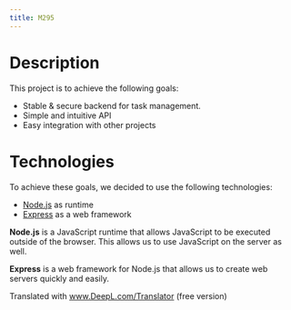 ```yaml
---
title: M295
---
```

# Description

This project is to achieve the following goals:
* Stable & secure backend for task management.
* Simple and intuitive API
* Easy integration with other projects

# Technologies

To achieve these goals, we decided to use the following technologies:
* [Node.js](https://nodejs.org/en/) as runtime
* [Express](https://expressjs.com/) as a web framework

**Node.js** is a JavaScript runtime that allows JavaScript to be executed outside of the browser. This allows us to use JavaScript on the server as well.

**Express** is a web framework for Node.js that allows us to create web servers quickly and easily.

Translated with www.DeepL.com/Translator (free version)